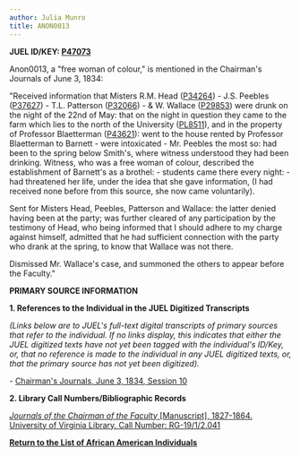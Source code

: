 ```yaml
---
author: Julia Munro
title: ANON0013
---
```

**JUEL ID/KEY: [P47073](http://juel.iath.virginia.edu/public_person?person=47073 "P47073")**

Anon0013, a "free woman of colour," is mentioned in the Chairman's Journals of June 3, 1834:

"Received information that Misters R.M. Head ([P34264](http://juel.iath.virginia.edu/public_person?person=34264 "P34264")) - J.S. Peebles ([P37627](http://juel.iath.virginia.edu/public_person?person=37627 "P37627")) - T.L. Patterson ([P32066](http://juel.iath.virginia.edu/public_person?person=32066 "P32066")) - & W. Wallace ([P29853](http://juel.iath.virginia.edu/public_person?person=29853 "P29853")) were drunk on the night of the 22nd of May: that on the night in question they came to the farm which lies to the north of the University ([PL8511](http://juel.iath.virginia.edu/public_place?place=8511#m1 "PL8511")), and in the property of Professor Blaetterman ([P43621](http://juel.iath.virginia.edu/public_person?person=43621 "P43621")): went to the house rented by Professor Blaetterman to Barnet[](http://juel.iath.virginia.edu/node/114?doc=/db/JUEL/chairman/vol_5/Vol_005_0121_0180.xml&keyword1=barnet#m2)t - were intoxicated - Mr. Peebles the most so: had been to the spring below Smith's, where witness understood they had been drinking. Witness, who was a free woman of colour, described the establishment of Barnett's as a brothel: - students came there every night: - had threatened her life, under the idea that she gave information, (I had received none before from this source, she now came voluntarily).

Sent for Misters Head, Peebles, Patterson and Wallace: the latter denied having been at the party; was further cleared of any participation by the testimony of Head, who being informed that I should adhere to my charge against himself, admitted that he had sufficient connection with the party who drank at the spring, to know that Wallace was not there. 

Dismissed Mr. Wallace's case, and summoned the others to appear before the Faculty."

**PRIMARY SOURCE INFORMATION** 

**1\. References to the Individual in the JUEL Digitized Transcripts**

_(Links below are to JUEL's full-text digital transcripts of primary sources that refer to the individual. If no links display, this indicates that either the JUEL digitized texts have not yet been tagged with the individual's ID/Key, or, that no reference is made to the individual in any JUEL digitized texts, or, that the primary source has not yet been digitized)._   

\- [Chairman's Journals, June 3, 1834, Session 10](http://juel.iath.virginia.edu/node/343?doc=/juel_display/chairman-journal/Sessions/session-010 "Chairman's Journal 1834")

**2\. Library Call Numbers/Bibliographic Records**

[_Journals of the Chairman of the Faculty_ \[Manuscript\], 1827-1864. University of Virginia Library. Call Number: RG-19/1/2.041](http://search.lib.virginia.edu/catalog/u4005116 "Chairman's Journal") 

**[Return to the List of African American Individuals](http://juel.iath.virginia.edu/node/367 "Return to the List of African-American Individuals")**